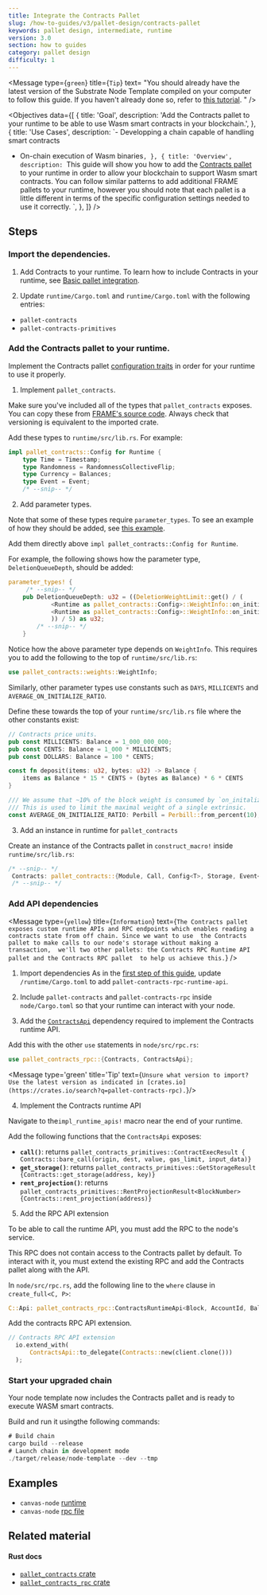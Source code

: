 ```yaml
---
title: Integrate the Contracts Pallet
slug: /how-to-guides/v3/pallet-design/contracts-pallet
keywords: pallet design, intermediate, runtime
version: 3.0 
section: how to guides
category: pallet design
difficulty: 1
---
```


<Message
  type={`green`}
  title={`Tip`}
  text=
    "You should already have the latest version of the 
    Substrate Node Template compiled on your computer to follow this guide.
    If you haven't already done so, refer to 
    [this tutorial](/tutorials/v3/create-your-first-substrate-chain/).
    "
/>

<Objectives
  data={[
    {
      title: 'Goal',
      description: 'Add the Contracts pallet to your runtime to be able to use Wasm smart contracts in your blockchain.',
    },
    {
      title: 'Use Cases',
      description:
`- Developping a chain capable of handling smart contracts
- On-chain execution of Wasm binaries`,
    },
    {
      title: 'Overview',
      description:
        `This guide will show you how to add the [Contracts pallet](/rustdocs/latest/pallet_contracts/) to your runtime in order to allow your blockchain
        to support Wasm smart contracts. You can follow similar patterns to add additional FRAME pallets to your runtime,
        however you should note that each pallet is a little different in terms of the specific configuration settings
        needed to use it correctly.
        `,
    },
  ]}
/>

## Steps

### Import the dependencies.

1. Add Contracts to your runtime.
  To learn how to include Contracts in your runtime, see [Basic pallet integration](/how-to-guides/v3/basics/pallet-integration).

2. Update `runtime/Cargo.toml` and `runtime/Cargo.toml` with the following entries:

- `pallet-contracts`
- `pallet-contracts-primitives`

### Add the Contracts pallet to your runtime.

Implement the Contracts pallet [configuration traits][contracts-config-rustdocs] in order for your runtime to use it properly.

1. Implement `pallet_contracts`.
  
  Make sure you've included all of the types that `pallet_contracts` exposes. You can copy these from [FRAME's source code][contracts-frame-gh]. Always check that versioning is equivalent to the imported crate. 
  
  Add these types to `runtime/src/lib.rs`. For example:

```rust
impl pallet_contracts::Config for Runtime {
    type Time = Timestamp;
    type Randomness = RandomnessCollectiveFlip;
    type Currency = Balances;
    type Event = Event;
    /* --snip-- */
```

2. Add parameter types.

Note that some of these types require `parameter_types`. To see an example of how they should be added, see [this example][bin-runtime-contracts-frame]. 

Add them directly above `impl pallet_contracts::Config for Runtime`.

For example, the following shows how the parameter type, `DeletionQueueDepth`, should be added:

```rust
parameter_types! {
     /* --snip-- */
	pub DeletionQueueDepth: u32 = ((DeletionWeightLimit::get() / (
			<Runtime as pallet_contracts::Config>::WeightInfo::on_initialize_per_queue_item(1) -
			<Runtime as pallet_contracts::Config>::WeightInfo::on_initialize_per_queue_item(0)
		    )) / 5) as u32;
        /* --snip-- */
    }
```

Notice how the above parameter type depends on `WeightInfo`. This requires you to add the following to the top of `runtime/src/lib.rs`:

```rust
use pallet_contracts::weights::WeightInfo;
```

Similarly, other parameter types use constants such as `DAYS`, `MILLICENTS` and `AVERAGE_ON_INITIALIZE_RATIO`.

Define these towards the top of your `runtime/src/lib.rs` file where the other constants exist:

```rust
// Contracts price units.
pub const MILLICENTS: Balance = 1_000_000_000;
pub const CENTS: Balance = 1_000 * MILLICENTS;
pub const DOLLARS: Balance = 100 * CENTS;

const fn deposit(items: u32, bytes: u32) -> Balance {
    items as Balance * 15 * CENTS + (bytes as Balance) * 6 * CENTS
}

/// We assume that ~10% of the block weight is consumed by `on_initalize` handlers.
/// This is used to limit the maximal weight of a single extrinsic.
const AVERAGE_ON_INITIALIZE_RATIO: Perbill = Perbill::from_percent(10);
```

3. Add an instance in runtime for `pallet_contracts`

Create an instance of the Contracts pallet in `construct_macro!` inside `runtime/src/lib.rs`:

```rust
/* --snip-- */
 Contracts: pallet_contracts::{Module, Call, Config<T>, Storage, Event<T>},
 /* --snip-- */
```

### Add API dependencies

<Message
  type={`yellow`}
  title={`Information`}
  text={`The Contracts pallet exposes custom runtime APIs and RPC endpoints
  which enables reading a contracts state from off chain. Since we want to use 
  the Contracts pallet to make calls to our node's storage without making a transaction, 
  we'll two other pallets: the Contracts RPC Runtime API pallet and the Contracts RPC pallet 
  to help us achieve this.`}
/>

1. Import dependencies
  As in the [first step of this guide](#1-import-the-dependencies), update `/runtime/Cargo.toml` to add `pallet-contracts-rpc-runtime-api`.

2. Include `pallet-contracts` and `pallet-contracts-rpc` inside `node/Cargo.toml` so that your runtime can interact with your node.

3. Add the [`ContractsApi`][contracts-api-rustdocs] dependency required to implement the Contracts runtime API.

  Add this with the other `use` statements in `node/src/rpc.rs`:

```rust
use pallet_contracts_rpc::{Contracts, ContractsApi};
```

<Message type='green' title='Tip' text={`
Unsure what version to import? Use the latest version as indicated in
[crates.io](https://crates.io/search?q=pallet-contracts-rpc).
`}/>

4. Implement the Contracts runtime API

  Navigate to the`impl_runtime_apis!` macro near the end of your runtime.

  Add the following functions that the `ContractsApi` exposes:

  - **`call()`**: returns `pallet_contracts_primitives::ContractExecResult { Contracts::bare_call(origin, dest, value, gas_limit, input_data)}`
  - **`get_storage()`**: returns `pallet_contracts_primitives::GetStorageResult {Contracts::get_storage(address, key)}`
  - **`rent_projection()`**: returns `pallet_contracts_primitives::RentProjectionResult<BlockNumber> {Contracts::rent_projection(address)}`
  
5. Add the RPC API extension

  To be able to call the runtime API, you must add the RPC to the node's service.

  This RPC does not contain access to the Contracts pallet by default. To interact with it, you must extend the existing RPC and add the Contracts pallet along with the API.

  In `node/src/rpc.rs`, add the following line to the `where` clause in `create_full<C, P>`:

  ```rust
  C::Api: pallet_contracts_rpc::ContractsRuntimeApi<Block, AccountId, Balance, BlockNumber>,
  ```

  Add the contracts RPC API extension.

  ```rust
  // Contracts RPC API extension
    io.extend_with(
        ContractsApi::to_delegate(Contracts::new(client.clone()))
    );
  ```

### Start your upgraded chain

Your node template now includes the Contracts pallet and is ready to execute WASM smart contracts.

Build and run it usingthe following commands:

```rust
# Build chain
cargo build --release
# Launch chain in development mode
./target/release/node-template --dev --tmp
```

## Examples

- `canvas-node` [runtime](https://github.com/paritytech/canvas-node/blob/master/runtime/src/lib.rs#L361)
- `canvas-node` [rpc file](https://github.com/paritytech/canvas-node/blob/master/node/src/rpc.rs)

## Related material

#### Rust docs

- [`pallet_contracts` crate](/rustdocs/latest/pallet_contracts/index.html)
- [`pallet_contracts_rpc` crate](/rustdocs/latest/pallet_contracts_rpc/index.html)

[create-first-chain-tutorial]: /tutorials/v3/create-your-first-substrate-chain
[contracts-config-rustdocs]: /rustdocs/latest/pallet_contracts/trait.Config.html
[contracts-frame-gh]: https://github.com/paritytech/substrate/blob/master/frame/contracts/src/lib.rs#L144
[bin-runtime-contracts-frame]: https://github.com/paritytech/substrate/blob/master/bin/node/runtime/src/lib.rs#L786
[contracts-api-rustdocs]: /rustdocs/latest/pallet_contracts_rpc_runtime_api/trait.ContractsApi.html
